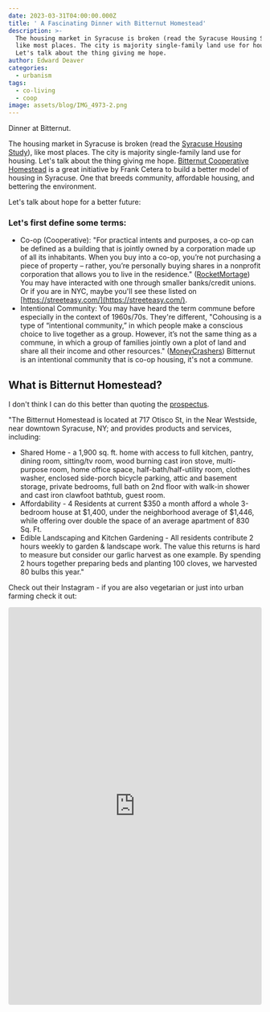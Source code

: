 ```yaml
---
date: 2023-03-31T04:00:00.000Z
title: ' A Fascinating Dinner with Bitternut Homestead'
description: >-
  The housing market in Syracuse is broken (read the Syracuse Housing Study),
  like most places. The city is majority single-family land use for housing.
  Let's talk about the thing giving me hope. 
author: Edward Deaver
categories:
  - urbanism
tags:
  - co-living
  - coop
image: assets/blog/IMG_4973-2.png
---
```


<AstroImage src="assets/blog/IMG_4973-2.png" alt="6 people sit at a table at Bittnut Homestead" width={2000} height={1500} caption="" />

Dinner at Bitternut.

The housing market in Syracuse is broken (read the [Syracuse Housing Study](https://edwarddeaver.me/blog/a-fascinating-discussion-dinner-with-bitternut-homestead/Syracuse%20Housing%20Study)), like most places. The city is majority single-family land use for housing. Let's talk about the thing giving me hope. [Bitternut Cooperative Homestead](https://bitternutcooperativehomestead.wordpress.com?ref=edwarddeaver.me) is a great initiative by Frank Cetera to build a better model of housing in Syracuse. One that breeds community, affordable housing, and bettering the environment.

Let's talk about hope for a better future:

### Let's first define some terms:

* Co-op (Cooperative): "For practical intents and purposes, a co-op can be defined as a building that is jointly owned by a corporation made up of all its inhabitants. When you buy into a co-op, you’re not purchasing a piece of property – rather, you’re personally buying shares in a nonprofit corporation that allows you to live in the residence." ([RocketMortage](https://www.rocketmortgage.com/learn/what-is-co-op?ref=edwarddeaver.me)) You may have interacted with one through smaller banks/credit unions. Or if you are in NYC, maybe you'll see these listed on [https://streeteasy.com/](https://streeteasy.com/).
* Intentional Community: You may have heard the term commune before especially in the context of 1960s/70s. They're different, "Cohousing is a type of “intentional community,” in which people make a conscious choice to live together as a group. However, it’s not the same thing as a commune, in which a group of families jointly own a plot of land and share all their income and other resources." ([MoneyCrashers](https://www.moneycrashers.com/communal-living-cohousing-types-benefits-intentional-communities/?ref=edwarddeaver.me)) Bitternut is an intentional community that is co-op housing, it's not a commune.

## What is Bitternut Homestead?

I don't think I can do this better than quoting the [prospectus](https://drive.google.com/file/d/1f5Q9fg_f_oiblZgi4_amXQb_Jfg_WRqH/view?ref=edwarddeaver.me).

"The Bitternut Homestead is located at 717 Otisco St, in the Near Westside, near downtown Syracuse, NY; and provides products and services, including:

* Shared Home - a 1,900 sq. ft. home with access to full kitchen, pantry, dining room, sitting/tv room, wood burning cast iron stove, multi-purpose room, home office space, half-bath/half-utility room, clothes washer, enclosed side-porch bicycle parking, attic and basement storage, private bedrooms, full bath on 2nd floor with walk-in shower and cast iron clawfoot bathtub, guest room.
* Affordability - 4 Residents at current $350 a month afford a whole 3-bedroom house at $1,400, under the neighborhood average of $1,446, while offering over double the space of an average apartment of 830 Sq. Ft.
* Edible Landscaping and Kitchen Gardening - All residents contribute 2 hours weekly to garden & landscape work. The value this returns is hard to measure but consider our garlic harvest as one example. By spending 2 hours together preparing beds and planting 100 cloves, we harvested 80 bulbs this year."

Check out their Instagram - if you are also vegetarian or just into urban farming check it out:

<iframe class="instagram-media instagram-media-rendered" id="instagram-embed-0" src="https://www.instagram.com/p/CqWpIIyJGhu/embed/captioned/?cr=1&v=14&wp=1080&rd=https%3A%2F%2Fedwarddeaver.me&rp=%2Fpersonal-blog%2Fa-fascinating-discussion-dinner-with-bitternut-homestead#%7B%22ci%22%3A0%2C%22os%22%3A882%2C%22ls%22%3A382%2C%22le%22%3A866%7D" allowtransparency="true" allowfullscreen="true" frameborder="0" height="790" data-instgrm-payload-id="instagram-media-payload-0" scrolling="no" style="background: white; max-width: 540px; width: calc(100% - 2px); border-radius: 3px; border: 1px solid rgb(219, 219, 219); box-shadow: none; display: block; margin: 0px 0px 12px; min-width: 326px; padding: 0px;" />

This was the first time I had actually met Frank in real life. Somehow we were connected on LinkedIn and I'd been following Bitternut Instagram. He's a nice guy, it's very clear he's genuinely passionate about this.

Also, this was the first time I had met the other guests at the table.

Frank made a great meal from veggies from their garden, a guava paste salsa from Cuba, and a wonderful gooseberry jam from the garden with the churro waffles.

David educated me on student housing [co-ops in Ann Arbor that was started in response](https://icc.coop/?ref=edwarddeaver.me) to a lack of affordable housing. Could students do that here?

Could the residents of Syracuse do that?  Well, they are and we'll get to that.

### Notes:

#### Other student housing groups:

*     [Cornell](https://scl.cornell.edu/residential-life/housing/campus-housing/upperlevel-undergraduates/cooperative-housing?ref=edwarddeaver.me)
  * Not fully related but Cornell has a whole website about co-ops in their general form and founding them. Very interesting stuff - [http://cooperatives.dyson.cornell.edu/](http://cooperatives.dyson.cornell.edu/?ref=edwarddeaver.me)
* [MIT](http://lgc.mit.edu/general_info?ref=edwarddeaver.me)

Lindsey told me about another co-op in Syracuse, [Bread and Roses](https://www.breadandrosescollective.org/,?ref=edwarddeaver.me), ([Facebook is more up-to-date](https://www.facebook.com/breadandrosescollective/)). As well as [Syracuse Grows](https://syracusegrows.org/?ref=edwarddeaver.me), a network of community gardens in Syracuse.

There was talk about the co-op model and how the shares work. Class A vs B and the roles and responsibilities included in them. I like how the higher the investment of money you put in (Class A) you get voting rights but to retain ideological investment there is also a work requirement in it.

Also, in general, there was talk about community and foraging for wild plants in the city.

Community is a key to their success, there is something very special happening there.

After learning about co-ops my mind is racing with ideas of could I start one?

So I've now rented ["Utopia Drive" by Erik Reece](https://us.macmillan.com/books/9780374710750/utopiadrive?ref=edwarddeaver.me) to learn about the current landscape of commune-ish intentional communities and[ "America's Communal Utopia's" edited by Donald E. Pitzer ](https://uncpress.org/book/9780807846094/americas-communal-utopias/?ref=edwarddeaver.me)to get a historical lens on it from the library.
